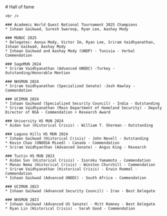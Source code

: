 
<HeaderImage src="/home/background.png" />

<Container>
    # Hall of fame

    <br />

    ### Academic World Quest National Tournament 2025 Champions
    * Ishaan Gaikwad, Suresh Swaroop, Ryan Lee, Aashay Mody

    ### MUNUC 2025
    * Delegates: Aanya Mody, Victor Im, Ryan Lee, Sriram Vaidhyanathan, Ishaan Gaikwad, Aashay Mody
    * Ishaan Gaikwad and Aashay Mody (UNDP) - Tunisia - Verbal Commendation

    ### SageMUN 2024
    * Sriram Vaidhyanathan (Advanced UNODC) -Turkey - Outstanding/Honorable Mention

    ### NHSMUN 2024
    * Sriram Vaidhyanathan (Specialized Senate) -Josh Hawley - Commendation
    
    ### UCIMUN 2024
    * Ishaan Gaikwad (Specialized Security Council) - India - Outstanding
    * Sriram Vaidhyanathan (Main Department of Homeland Security) - Deputy Director of NSA - Commendation + Research Award
    
    ### University HS MUN 2024
    * Aidan Sun (Historical Crisis) - William T. Sherman - Outstanding
    
    ### Laguna Hills HS MUN 2024
    * Ishaan Gaikwad (Historical Crisis) - John Nevell - Outstanding
    * Kevin Chao (UNOOSA Mixed) - Canada - Commendation
    * Sriram Vaidhyanthan (Advanced Senate) - Angus King - Research
    
    ### Tustin HS MUN 2023
    * Aidan Sun (Historical Crisis) - Isoroku Yamamoto - Commendation
    * Manav Nema (Historical Crisis) - Winston Churchill - Commendation
    * Sriram Vaidhyanathan (Historical Crisis) - Erwin Rommel - Commendation
    * Ishaan Gaikwad (Advanced UNODC) - South Africa - Commendation

    ### UCIMUN 2023
    * Ishaan Gaikwad (Advanced Security Council) - Iran - Best Delegate
    
    ### NHSMUN 2023
    * Ishaan Gaikwad (Advanced US Senate) - Mitt Romney - Best Delegate
    * Ryan Lin (Historical Crisis) - Sarah Good - Commendation

</Container>
